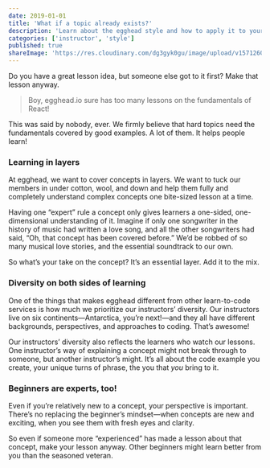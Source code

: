 ```yaml
---
date: 2019-01-01
title: 'What if a topic already exists?'
description: 'Learn about the egghead style and how to apply it to your own content.'
categories: ['instructor', 'style']
published: true
shareImage: 'https://res.cloudinary.com/dg3gyk0gu/image/upload/v1571260698/og-image-assets/share_image_style.png'
---
```



Do you have a great lesson idea, but someone else got to it first? Make that lesson anyway.

> Boy, egghead.io sure has too many lessons on the fundamentals of React!

This was said by nobody, ever. We firmly believe that hard topics need the fundamentals covered by good examples. A lot of them. It helps people learn!

### Learning in layers

At egghead, we want to cover concepts in layers. We want to tuck our members in under cotton, wool, and down and help them fully and completely understand complex concepts one bite-sized lesson at a time.

Having one “expert” rule a concept only gives learners a one-sided, one-dimensional understanding of it. Imagine if only one songwriter in the history of music had written a love song, and all the other songwriters had said, “Oh, that concept has been covered before.” We’d be robbed of so many musical love stories, and the essential soundtrack to our own.

So what’s your take on the concept? It’s an essential layer. Add it to the mix.

### Diversity on both sides of learning

One of the things that makes egghead different from other learn-to-code services is how much we prioritize our instructors’ diversity. Our instructors live on six continents—Antarctica, you’re next!—and they all have different backgrounds, perspectives, and approaches to coding. That’s awesome!

Our instructors’ diversity also reflects the learners who watch our lessons. One instructor’s way of explaining a concept might not break through to someone, but another instructor’s might. It’s all about the code example you create, your unique turns of phrase, the you that _you_ bring to it.

### Beginners are experts, too!

Even if you’re relatively new to a concept, your perspective is important. There’s no replacing the beginner’s mindset—when concepts are new and exciting, when you see them with fresh eyes and clarity.

So even if someone more “experienced” has made a lesson about that concept, make your lesson anyway. Other beginners might learn better from you than the seasoned veteran.